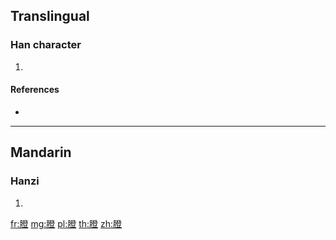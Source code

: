 {{character info/new}}
==Translingual==

===Han character===
{{Han char|rn=130|rad=肉|as=12|sn=16|four=|canj=BNOT}}

# {{defn|Han|sort=肉12}}

====References====
* {{Han ref|kx=0994.190|dkj=29876|dj=1446.040|hdz=32114.140|uh=81AF|ud=33199}}

----

==Mandarin==

===Hanzi===
{{cmn-hanzi|pin=[[tēng]] ([[teng1]])|wg=t'eng<sup>1</sup>}}

# {{defn|lang=cmn|sort=肉12}}

[[fr:膯]]
[[mg:膯]]
[[pl:膯]]
[[th:膯]]
[[zh:膯]]